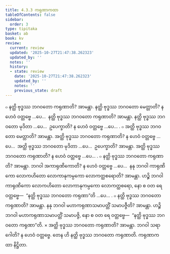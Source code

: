```yaml
---
title: 4.3.3 ကရုဏာကထာ
tableOfContents: false
sidebar:
  order: 3
type: tipitaka
basket: ab
book: kv
review:
  current: review
  updated: '2025-10-27T21:47:38.262323'
  updated_by: ''
  notes: ''
  history:
  - state: review
    date: '2025-10-27T21:47:38.262323'
    updated_by: ''
    notes: ''
    previous_state: draft
---
```



<ReviewStatus review={frontmatter.review} showDetails={true} />

<HypothesisAnnotation frontmatter={frontmatter} />

<DynamicBreadcrumb />

<Division number="807" book="kv" e="ch" v="32" p="407">

<Paragraph number="2521" book="kv">
๐ နတ္ထိ ဗုဒ္ဓဿ ဘဂဝတော ကရုဏာတိ? အာမန္တာ. နတ္ထိ ဗုဒ္ဓဿ ဘဂဝတော မေတ္တာတိ? န ဟေဝံ ဝတ္တဗ္ဗေ …ပေ…  နတ္ထိ ဗုဒ္ဓဿ ဘဂဝတော ကရုဏာတိ? အာမန္တာ. နတ္ထိ ဗုဒ္ဓဿ ဘဂဝတော မုဒိတာ …ပေ…  ဥပေက္ခာတိ? န ဟေဝံ ဝတ္တဗ္ဗေ …ပေ… .
</Paragraph>

<Paragraph number="2522" book="kv">
๐ အတ္ထိ ဗုဒ္ဓဿ ဘဂဝတော မေတ္တာတိ? အာမန္တာ. အတ္ထိ ဗုဒ္ဓဿ ဘဂဝတော ကရုဏာတိ? န ဟေဝံ ဝတ္တဗ္ဗေ …ပေ…  အတ္ထိ ဗုဒ္ဓဿ ဘဂဝတော မုဒိတာ …ပေ…  ဥပေက္ခာတိ? အာမန္တာ. အတ္ထိ ဗုဒ္ဓဿ ဘဂဝတော ကရုဏာတိ? န ဟေဝံ ဝတ္တဗ္ဗေ …ပေ… .
</Paragraph>

<Paragraph number="2523" book="kv">
๐ နတ္ထိ ဗုဒ္ဓဿ ဘဂဝတော ကရုဏာတိ? အာမန္တာ. ဘဂဝါ အကာရုဏိကောတိ? န ဟေဝံ ဝတ္တဗ္ဗေ …ပေ…  နနု ဘဂဝါ ကာရုဏိကော လောကဟိတော လောကာနုကမ္ပကော လောကတ္ထစရောတိ? အာမန္တာ. ဟဉ္စိ ဘဂဝါ ကာရုဏိကော လောကဟိတော လောကာနုကမ္ပကော လောကတ္ထစရော, နော စ ဝတ ရေ ဝတ္တဗ္ဗေ—  “နတ္ထိ ဗုဒ္ဓဿ ဘဂဝတော ကရုဏာ”တိ …ပေ… .
</Paragraph>

<Paragraph number="2524" book="kv">
๐ နတ္ထိ ဗုဒ္ဓဿ ဘဂဝတော ကရုဏာတိ? အာမန္တာ. နနု ဘဂဝါ မဟာကရုဏာသမာပတ္တိံ သမာပဇ္ဇီတိ? အာမန္တာ. ဟဉ္စိ ဘဂဝါ မဟာကရုဏာသမာပတ္တိံ သမာပဇ္ဇိ, နော စ ဝတ ရေ ဝတ္တဗ္ဗေ—  “နတ္ထိ ဗုဒ္ဓဿ ဘဂဝတော ကရုဏာ”တိ.
</Paragraph>

</Division>
<Division number="808" book="kv" e="ch" v="32" p="408">

<Paragraph number="2525" book="kv">
× အတ္ထိ ဗုဒ္ဓဿ ဘဂဝတော ကရုဏာတိ? အာမန္တာ. ဘဂဝါ သရာဂေါတိ? န ဟေဝံ ဝတ္တဗ္ဗေ. တေန ဟိ နတ္ထိ ဗုဒ္ဓဿ ဘဂဝတော ကရုဏာတိ.

</Paragraph>
</Division>

<Paragraph number="2526" type="center" book="kv">
ကရုဏာကထာ နိဋ္ဌိတာ.
</Paragraph>